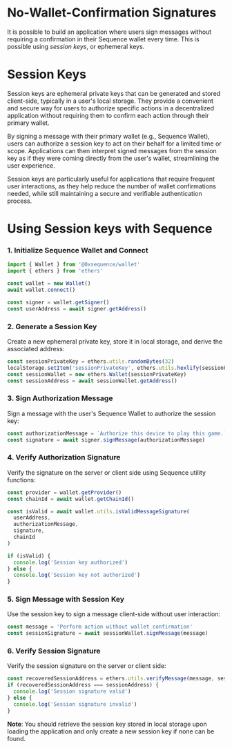 # No-Wallet-Confirmation Signatures
It is possible to build an application where users sign messages without requiring a confirmation in their Sequence wallet every time. This is possible using *session keys*, or ephemeral keys.

# Session Keys
Session keys are ephemeral private keys that can be generated and stored client-side, typically in a user's local storage. They provide a convenient and secure way for users to authorize specific actions in a decentralized application without requiring them to confirm each action through their primary wallet.

By signing a message with their primary wallet (e.g., Sequence Wallet), users can authorize a session key to act on their behalf for a limited time or scope. Applications can then interpret signed messages from the session key as if they were coming directly from the user's wallet, streamlining the user experience.

Session keys are particularly useful for applications that require frequent user interactions, as they help reduce the number of wallet confirmations needed, while still maintaining a secure and verifiable authentication process.

# Using Session keys with Sequence

### 1. Initialize Sequence Wallet and Connect
```javascript
import { Wallet } from '@0xsequence/wallet'
import { ethers } from 'ethers'

const wallet = new Wallet()
await wallet.connect()

const signer = wallet.getSigner()
const userAddress = await signer.getAddress()
```

### 2. Generate a Session Key
Create a new ephemeral private key, store it in local storage, and derive the associated address:

```javascript
const sessionPrivateKey = ethers.utils.randomBytes(32)
localStorage.setItem('sessionPrivateKey', ethers.utils.hexlify(sessionPrivateKey))
const sessionWallet = new ethers.Wallet(sessionPrivateKey)
const sessionAddress = await sessionWallet.getAddress()
```

### 3. Sign Authorization Message
Sign a message with the user's Sequence Wallet to authorize the session key:

```javascript
const authorizationMessage = `Authorize this device to play this game.`
const signature = await signer.signMessage(authorizationMessage)
```

### 4. Verify Authorization Signature

Verify the signature on the server or client side using Sequence utility functions:

```javascript
const provider = wallet.getProvider()
const chainId = await wallet.getChainId()

const isValid = await wallet.utils.isValidMessageSignature(
  userAddress,
  authorizationMessage,
  signature,
  chainId
)

if (isValid) {
  console.log('Session key authorized')
} else {
  console.log('Session key not authorized')
}
```

### 5. Sign Message with Session Key
Use the session key to sign a message client-side without user interaction:

```javascript
const message = 'Perform action without wallet confirmation'
const sessionSignature = await sessionWallet.signMessage(message)
```

### 6. Verify Session Signature
Verify the session signature on the server or client side:

```javascript
const recoveredSessionAddress = ethers.utils.verifyMessage(message, sessionSignature)
if (recoveredSessionAddress === sessionAddress) {
  console.log('Session signature valid')
} else {
  console.log('Session signature invalid')
}
```

**Note**: You should retrieve the session key stored in local storage upon loading the application and only create a new session key if none can be found.